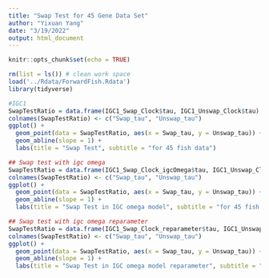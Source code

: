 ```yaml
---
title: "Swap Test for 45 Gene Data Set"
author: "Yixuan Yang"
date: "3/19/2022"
output: html_document
---
```


```r
knitr::opts_chunk$set(echo = TRUE)
```

```r
rm(list = ls()) # clean work space
load('../Rdata/ForwardFish.Rdata')
library(tidyverse)
```

```r
#IGC1
SwapTestRatio = data.frame(IGC1_Swap_Clock$tau, IGC1_Unswap_Clock$tau)
colnames(SwapTestRatio) <- c("Swap_tau", "Unswap_tau")
ggplot() +
  geom_point(data = SwapTestRatio, aes(x = Swap_tau, y = Unswap_tau)) +
  geom_abline(slope = 1) +
  labs(title = "Swap Test", subtitle = "for 45 fish data")

## Swap test with igc omega
SwapTestRatio = data.frame(IGC1_Swap_Clock_igcOmega$tau, IGC1_Unswap_Clock_igcOmega$tau)
colnames(SwapTestRatio) <- c("Swap_tau", "Unswap_tau")
ggplot() +
  geom_point(data = SwapTestRatio, aes(x = Swap_tau, y = Unswap_tau)) +
  geom_abline(slope = 1) +
  labs(title = "Swap Test in IGC omega model", subtitle = "for 45 fish data")

## Swap test with igc omega reparameter
SwapTestRatio = data.frame(IGC1_Swap_Clock_reparameter$tau, IGC1_Unswap_Clock_reparameter$tau)
colnames(SwapTestRatio) <- c("Swap_tau", "Unswap_tau")
ggplot() +
  geom_point(data = SwapTestRatio, aes(x = Swap_tau, y = Unswap_tau)) +
  geom_abline(slope = 1) +
  labs(title = "Swap Test in IGC omega model reparameter", subtitle = "for 45 fish data")

```
